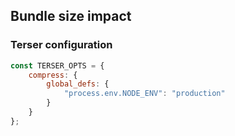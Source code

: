 
## Bundle size impact

<SizesTable />

### Terser configuration
```jsx
const TERSER_OPTS = {
    compress: {
        global_defs: {
            "process.env.NODE_ENV": "production"
        }
    }
};
```
